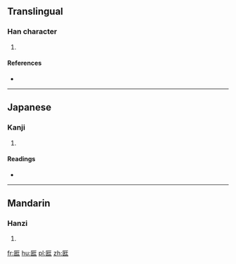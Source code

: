 ==Translingual==

===Han character===
{{Han char|rn=22|rad=匚|as=07|sn=9|four=|canj=尸女一土 (SVMG)|ids=⿷[[匚]][[壯]]}}

# {{defn|Han|sort=匚07}}

====References====
* {{Han ref|kx=0153.400|dkj=02624|dj=0346.030|hdz=10086.100|uh=5328|ud=21288}}

----

==Japanese==

===Kanji===
{{ja-kanji|grade=|rs=匚07}}

# {{defn|lang=ja|sort=匚07}}

====Readings====
* {{ja-readings|on=[[ぞう]] (zō)|kun=[[くら]] (kura)}}

----

==Mandarin==

===Hanzi===
{{cmn-hanzi|pin=[[zāng]] ([[zang1]])|wg=tsang<sup>1</sup>}}

# {{defn|lang=cmn|sort=匚07}}

[[fr:匨]]
[[hu:匨]]
[[pl:匨]]
[[zh:匨]]